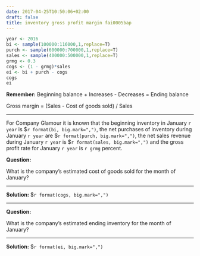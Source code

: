 ```yaml
---
date: 2017-04-25T10:50:06+02:00
draft: false
title: inventory gross profit margin fai0005bap
---
```


```r
year <- 2016
bi <- sample(100000:116000,1,replace=T)
purch <- sample(600000:700000,1,replace=T)
sales <- sample(400000:500000,1,replace=T)
grmg <- 0.3
cogs <- (1 - grmg)*sales
ei <- bi + purch - cogs
cogs
ei
```

**Remember:**
Beginning balance + Increases - Decreases = Ending balance

Gross margin = (Sales - Cost of goods sold) / Sales

***

For Company Glamour it is known that the beginning inventory in January `r year` is $`r format(bi, big.mark=",")`, the net purchases of inventory during January `r year` are $`r format(purch, big.mark=",")`, the net sales revenue during January `r year` is $`r format(sales, big.mark=",")` and the gross profit rate for January `r year` is `r grmg` percent. 

**Question:**

What is the company's estimated cost of goods sold for the month of January?

***

**Solution:**
$`r format(cogs, big.mark=",")`

***

**Question:**

What is the company's estimated ending inventory for the month of January?

***

**Solution:**
$`r format(ei, big.mark=",")`